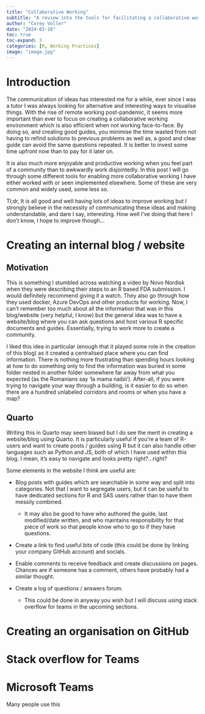 ```yaml
---
title: "Collaborative Working"
subtitle: "A review into the tools for facilitating a collaborative working environment" 
author: "Corey Voller"
date: "2024-03-18"
toc: true
toc-expand: 3
categories: [R, Working Practices]
image: "image.jpg"
---
```


# Introduction

The communication of ideas has interested me for a while, ever since I was a tutor I was always looking for alternative and interesting ways to visualise things. With the rise of remote working post-pandemic, it seems more important than ever to focus on creating a collaborative working environment which is also efficient when not working face-to-face. By doing so, and creating good guides, you minimise the time wasted from not having to refind solutions to previous problems as well as, a good and clear guide can avoid the same questions repeated. It is better to invest some time upfront now than to pay for it later on.

It is also much more enjoyable and productive working when you feel part of a community than to awkwardly work disjointedly. In this post I will go through some different tools for enabling more collaborative working I have either worked with or seen implemented elsewhere. Some of these are very common and widely used, some less so.

Tl;dr, It is all good and well having lots of ideas to improve working but I strongly believe in the necessity of communicating these ideas and making understandable, and dare I say, interesting. How well I've doing that here I don't know, I hope to improve though...

# Creating an internal blog / website

## Motivation

This is something I stumbled across watching a video by Novo Nordisk when they were describing their steps to an R based FDA submission. I would definitely recommend giving it a watch. They also go through how they used docker, Azure DevOps and other products for working. Now, I can't remember too much about all the information that was in this blog/website (very helpful, I know) but the general idea was to have a website/blog where you can ask questions and host various R specific documents and guides. Essentially, trying to work more to create a community.

I liked this idea in particular (enough that it played some role in the creation of this blog) as it created a centralised place where you can find information. There is nothing more frustrating than spending hours looking at how to do something only to find the information was buried in some folder nested in another folder somewhere far away from what you expected (as the Romanians say 'la mama naibii'). After-all, if you were trying to navigate your way through a building, is it easier to do so when there are a hundred unlabeled corridors and rooms or when you have a map?

## Quarto

Writing this in Quarto may seem biased but I do see the merit in creating a website/blog using Quarto. It is particularly useful if you're a team of R-users and want to create posts / guides using R but it can also handle other languages such as Python and JS, both of which I have used within this blog. I mean, it's easy to navigate and looks pretty right?...right?

Some elements in the website I think are useful are:

-   Blog posts with guides which are searchable in some way and split into categories. Not that I want to segregate users, but it can be useful to have dedicated sections for R and SAS users rather than to have them messily combined.

    -   It may also be good to have who authored the guide, last modified/date written, and who maintains responsibility for that piece of work so that people know who to go to if they have questions.

-   Create a link to find useful bits of code (this could be done by linking your company GitHub account) and socials.

-   Enable comments to receive feedback and create discussions on pages. Chances are if someone has a comment, others have probably had a similar thought.

-   Create a log of questions / answers forum.

    -   This could be done in anyway you wish but I will discuss using stack overflow for teams in the upcoming sections.

# Creating an organisation on GitHub

# Stack overflow for Teams

# Microsoft Teams

Many people use this
